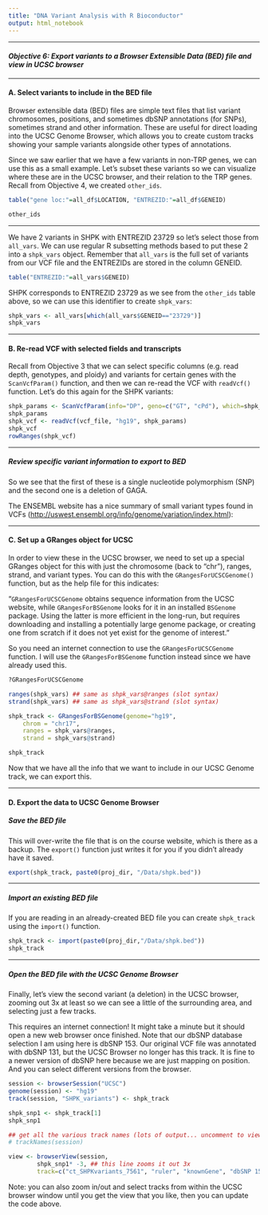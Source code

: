 ```yaml
---
title: "DNA Variant Analysis with R Bioconductor"
output: html_notebook
---
```


------------------------------------------------------------------------

#### *Objective 6: Export variants to a Browser Extensible Data (BED) file and view in UCSC browser*

------------------------------------------------------------------------

#### A. Select variants to include in the BED file

Browser extensible data (BED) files are simple text files that list variant chromosomes, positions, and sometimes dbSNP annotations (for SNPs), sometimes strand and other information. These are useful for direct loading into the UCSC Genome Browser, which allows you to create custom tracks showing your sample variants alongside other types of annotations.

Since we saw earlier that we have a few variants in non-TRP genes, we can use this as a small example. Let's subset these variants so we can visualize where these are in the UCSC browser, and their relation to the TRP genes. Recall from Objective 4, we created `other_ids`.

```r
table("gene loc:"=all_df$LOCATION, "ENTREZID:"=all_df$GENEID)

other_ids
```

------------------------------------------------------------------------

We have 2 variants in SHPK with ENTREZID 23729 so let's select those from `all_vars`. We can use regular R subsetting methods based to put these 2 into a `shpk_vars` object. Remember that `all_vars` is the full set of variants from our VCF file and the ENTREZIDs are stored in the column GENEID.

```r
table("ENTREZID:"=all_vars$GENEID)
```

SHPK corresponds to ENTREZID 23729 as we see from the `other_ids` table above, so we can use this identifier to create `shpk_vars`:

```r
shpk_vars <- all_vars[which(all_vars$GENEID=="23729")]
shpk_vars
```

------------------------------------------------------------------------

#### B. Re-read VCF with selected fields and transcripts

Recall from Objective 3 that we can select specific columns (e.g. read depth, genotypes, and ploidy) and variants for certain genes with the `ScanVcfParam()` function, and then we can re-read the VCF with `readVcf()` function. Let's do this again for the SHPK variants:

```r
shpk_params <- ScanVcfParam(info="DP", geno=c("GT", "cPd"), which=shpk_vars)
shpk_params
shpk_vcf <- readVcf(vcf_file, "hg19", shpk_params)
shpk_vcf
rowRanges(shpk_vcf)
```

------------------------------------------------------------------------

##### Review specific variant information to export to BED

So we see that the first of these is a single nucleotide polymorphism (SNP) and the second one is a deletion of GAGA.

The ENSEMBL website has a nice summary of small variant types found in VCFs (<http://uswest.ensembl.org/info/genome/variation/index.html>):

------------------------------------------------------------------------

#### C. Set up a GRanges object for UCSC 

In order to view these in the UCSC browser, we need to set up a special GRanges object for this with just the chromosome (back to "chr"), ranges, strand, and variant types. You can do this with the `GRangesForUCSCGenome()` function, but as the help file for this indicates:

"`GRangesForUCSCGenome` obtains sequence information from the UCSC website, while `GRangesForBSGenome` looks for it in an installed `BSGenome` package. Using the latter is more efficient in the long-run, but requires downloading and installing a potentially large genome package, or creating one from scratch if it does not yet exist for the genome of interest."

So you need an internet connection to use the `GRangesForUCSCGenome` function. I will use the `GRangesForBSGenome` function instead since we have already used this.

```r
?GRangesForUCSCGenome

ranges(shpk_vars) ## same as shpk_vars@ranges (slot syntax)
strand(shpk_vars) ## same as shpk_vars@strand (slot syntax)

shpk_track <- GRangesForBSGenome(genome="hg19", 
    chrom = "chr17", 
    ranges = shpk_vars@ranges,
    strand = shpk_vars@strand)

shpk_track
```

Now that we have all the info that we want to include in our UCSC Genome track, we can export this.

------------------------------------------------------------------------

#### D. Export the data to UCSC Genome Browser

##### Save the BED file 

This will over-write the file that is on the course website, which is there as a backup. The `export()` function just writes it for you if you didn't already have it saved.

```r
export(shpk_track, paste0(proj_dir, "/Data/shpk.bed"))
```

------------------------------------------------------------------------

##### Import an existing BED file

If you are reading in an already-created BED file you can create `shpk_track` using the `import()` function.

```r
shpk_track <- import(paste0(proj_dir,"/Data/shpk.bed"))
shpk_track
```

------------------------------------------------------------------------

##### Open the BED file with the UCSC Genome Browser 

Finally, let's view the second variant (a deletion) in the UCSC browser, zooming out 3x at least so we can see a little of the surrounding area, and selecting just a few tracks.

This requires an internet connection! It might take a minute but it should open a new web browser once finished. Note that our dbSNP database selection I am using here is dbSNP 153. Our original VCF file was annotated with dbSNP 131, but the UCSC Browser no longer has this track. It is fine to a newer version of dbSNP here because we are just mapping on position. And you can select different versions from the browser.

```r
session <- browserSession("UCSC")
genome(session) <- "hg19"
track(session, "SHPK_variants") <- shpk_track

shpk_snp1 <- shpk_track[1]
shpk_snp1

## get all the various track names (lots of output... uncomment to view)
# trackNames(session)

view <- browserView(session, 
        shpk_snp1* -3, ## this line zooms it out 3x
        track=c("ct_SHPKvariants_7561", "ruler", "knownGene", "dbSNP 153"))
```

Note: you can also zoom in/out and select tracks from within the UCSC browser window until you get the view that you like, then you can update the code above.
